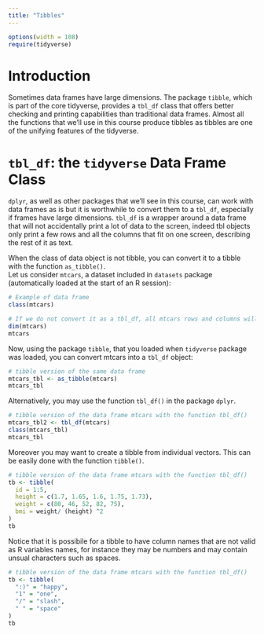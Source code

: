 ```yaml
---
title: "Tibbles"
---
```


```r
options(width = 108)
require(tidyverse)
```


# Introduction

Sometimes data frames have large dimensions. The package  `tibble`, which is part of the core tidyverse, provides a `tbl_df` class that offers better checking and printing capabilities than traditional data frames. Almost all the functions that we'll use in this course produce tibbles as tibbles are one of the unifying features of the tidyverse.


# `tbl_df`: the `tidyverse` Data Frame Class

`dplyr`, as well as other packages that we'll see in this course, can work with data frames as is but it is worthwhile to convert them to a `tbl_df`, especially if frames have large dimensions. `tbl_df` is a wrapper around a data frame that will not accidentally print a lot of data to the screen, indeed tbl objects only print a few rows and all the columns that fit on one screen, describing the rest of it as text.


When the class of data object is not tibble, you can convert it to a tibble with the function `as_tibble()`.  
Let us consider `mtcars`, a dataset included in `datasets` package (automatically loaded at the start of an R session): 

```r
# Example of data frame
class(mtcars)

# If we do not convert it as a tbl_df, all mtcars rows and columns will be printed when calling mtcars 
dim(mtcars)
mtcars
```

Now, using the package `tibble`, that you loaded when `tidyverse` package was loaded, you can convert mtcars into a `tbl_df` object:

```r
# tibble version of the same data frame 
mtcars_tbl <- as_tibble(mtcars)
mtcars_tbl
```

Alternatively, you may use the function `tbl_df()`  in the package `dplyr`.

```r
# tibble version of the data frame mtcars with the function tbl_df()
mtcars_tbl2 <- tbl_df(mtcars)
class(mtcars_tbl)
mtcars_tbl
```

Moreover you may want to create a tibble from individual vectors. This can be easily done with the function `tibble()`.

```r
# tibble version of the data frame mtcars with the function tbl_df()
tb <- tibble(
  id = 1:5,
  height = c(1.7, 1.65, 1.6, 1.75, 1.73),
  weight = c(80, 46, 52, 82, 75),
  bmi = weight/ (height) ^2
)
tb
```

Notice that it is possibile for a tibble to have column names that are not valid as R variables names, for instance they may be numbers and may contain unsual characters such as spaces.

```r
# tibble version of the data frame mtcars with the function tbl_df()
tb <- tibble(
  ":)" = "happy",
  "1" = "one",
  "/" = "slash",
  " " = "space"
)
tb
```
